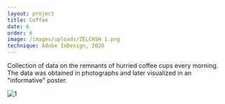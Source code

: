 ```yaml
---
layout: project
title: Coffee
date: 6
order: 6
image: /images/uploads/ZELCHSH 1.png
technique: Adobe InDesign, 2020
---
```


Collection of data on the remnants of hurried coffee cups every morning. The data was obtained in photographs and later visualized in an "informative" poster.

![1](/images/uploads/kafija.png)
